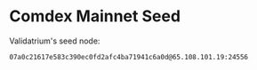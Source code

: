 # Comdex Mainnet Seed

Validatrium's seed node: 
```bash copy
07a0c21617e583c390ec0fd2afc4ba71941c6a0d@65.108.101.19:24556
```